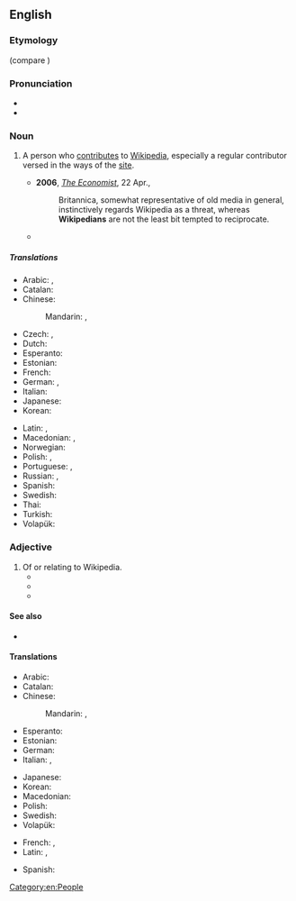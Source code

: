 ==English==

===Etymology===
{{suffix|Wikipedia|ian|lang=en}} (compare {{m|en|encyclopaedist}})

===Pronunciation===
* {{IPA|/wɪ.kɪˈpiː.dɪ.ən/|lang=en}}
* {{audio|Wikipedian.ogg|Audio|lang=en}}

===Noun===
{{en-noun}}

# {{lb|en|Wiktionary and WMF jargon}} A person who [[contribute]]s to [[Wikipedia]], especially a regular contributor versed in the ways of the [[Website|site]].
#* '''2006''', ''[[w:The Economist|The Economist]]'', 22 Apr.,
#*: Britannica, somewhat representative of old media in general, instinctively regards Wikipedia as a threat, whereas '''Wikipedians''' are not the least bit tempted to reciprocate.
#* {{quote-text|year=2008|author=Jonathan Zittrain|title=The Future of the Internet--And How to Stop It|page=139|passage=This change takes care of casual or heat-of-the-moment vandalism, but it does little to address a new category of '''Wikipedian''' somewhere between committed community member and momentarily vandalizing teenager, one that creates tougher problems.}}

=====Translations=====
{{trans-top|a person who uses, edits, or contributes to Wikipedia}}
* Arabic: {{t|ar|وِيكِيبِيدِيّ|m}}, {{t|ar|وِيكِيبِيدِيَّة|f}}
* Catalan: {{t|ca|viquipedista|m|f}}
* Chinese:
*: Mandarin: {{t|cmn|維基人|sc=Hani}}, {{t|cmn|维基人|tr=Wéijīrén|sc=Hani}}
* Czech: {{t+|cs|wikipedista|m}}, {{t+|cs|wikipedistka|f}}
* Dutch: {{t+|nl|Wikipediaan|m|f}}
* Esperanto: {{t|eo|vikipediisto}}
* Estonian: {{t|et|vikipedist}}
* French: {{t+|fr|wikipédiste|m|f}}
* German: {{t+|de|Wikipedianer|m}}, {{t+|de|Wikipedianerin|f}}
* Italian: {{t|it|wikipediano|m}}
* Japanese: {{t|ja|ウィキペディアン|tr=Wikipedian}}
* Korean: {{t|ko|위키백과 사용자|sc=Kore}}
{{trans-mid}}
* Latin: {{t|la|vicipaedianus|m}}, {{t|la|vicipaediana|f}}
* Macedonian: {{t|mk|википедијанец|m|tr=vikipedijánec|sc=Cyrl}}, {{t|mk|википедијанка|f|tr=vikipedijánka|sc=Cyrl}}
* Norwegian: {{t|no|wikipedant|m}}
* Polish: {{t+|pl|wikipedysta|m}}, {{t+|pl|wikipedystka|f}}
* Portuguese: {{t|pt|wikipediano|m}}, {{t+|pt|wikipedista}}
* Russian: {{t+|ru|википедист|m}}, {{t|ru|википедистка|f}}
* Spanish: {{t+|es|wikipedista}}
* Swedish: {{t+|sv|wikipedian|c}}
* Thai: {{t|th|ชาววิกิพีเดีย|tr=chow wikipedia}}
* Turkish: {{t+|tr|vikipedist}}
* Volapük: {{t+|vo|Vükipedan}}
{{trans-bottom}}

===Adjective===
{{en-adj|-}}

# Of or relating to Wikipedia.
#* {{quote-journal|title=The Wikipedia FAQK|work=Wired News|date=Apr 19, 2006|passage=Many scholars of '''Wikipedian''' theology theorize that if consensus is ever reached, Wikipedia will spontaneously disappear.}}
#* {{quote-journal|title=The language of the love of language|work=Globe and Mail|date=Sep 6, 2007|author=GALE ZOË GARNETT|passage=In these Googlial '''Wikipedian''' times, a vast collection of wordbooks may seem slow, unnecessary or both.}}
#* {{quote-journal|title=''Here Comes Everybody'', by Clay Shirky. ''We-Think'', by Charles Leadbeater|author=Pat Kane|work=Independent|date=Mar 21, 2008|passage=If people stopped believing in the '''Wikipedian''' ideal, and used its tools for vandalism, "it's unlikely the whole enterprise would survive a week"}}

====See also====
* {{pedialite|Wikipedians}}

====Translations====
{{trans-top|of or relating to Wikipedia}}
* Arabic: {{t|ar|وِيكِيبِيدِيّ}}
* Catalan: {{t|ca|Viquipedista|m|f}}
* Chinese:
*: Mandarin: {{t|cmn|維基百科的|sc=Hani}}, {{t|cmn|维基百科的|tr=Wéijībăikēde|sc=Hani}}
* Esperanto: {{t|eo|vikipedia}}
* Estonian: {{t|et|vikipeediline}}
* German: {{t|de|Wikipedia-}} <!-- there is no real adjective; use a compound instead -->
* Italian: {{t|it|wikipediano|m}}, {{t|it|wikipediana|f}}
{{trans-mid}}
* Japanese: {{t|ja|ウィキペディアの|tr=wikipedia no}}
* Korean: {{t|ko|위키백과의, 위키백과에 관한|sc=Kore}}
* Macedonian: {{t|mk|википедиски|m|tr=vikipédiski|sc=Cyrl}}
* Polish: {{t|pl|wikipedystyczny|m}}
* Swedish: {{t|sv|wikipedia-}}
* Volapük: {{t+|vo|Vükipedik}}
{{trans-bottom}}

{{checktrans-top}}
* French: {{t+check|fr|wikipédien|m}}, {{t+check|fr|wikipédienne|f}}
* Latin: {{t-check|la|vicipædianus|m}}, {{t-check|la|vicipædiana|f}}
{{trans-mid}}
* Spanish: {{t+check|es|wikipedista}}
{{trans-bottom}}

[[Category:en:People]]